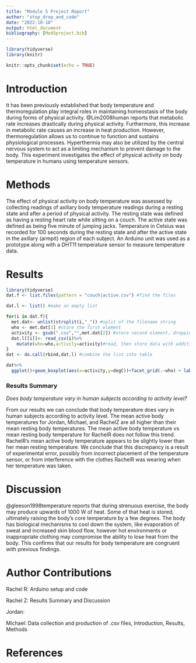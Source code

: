 ```yaml
---
title: "Module 5 Project Report"
author: "stop_drop_and_code"
date: "2022-10-10"
output: html_document
bibliography: [Mod5project.bib]
---
```

```r
library(tidyverse)
library(knitr)
```

```r
knitr::opts_chunk$set(echo = TRUE)
```

# Introduction
It has been previously established that body temperature and thermoregulation play integral roles in maintaining homeostasis of the body during forms of physical activity. @Lim2008human reports that metabolic rate increases drastically during physical activity. Furthermore, this increase in metabolic rate causes an increase in heat production. However, thermoregulation allows us to continue to function and sustains physiological processes. Hyperthermia may also be utilized by the central nervous system to act as a limiting mechanism to prevent damage to the body. This experiment investigates the effect of physical activity on body temperature in humans using temperature sensors. 

# Methods
The effect of physical activity on body temperature was assessed by collecting readings of axillary body temperature readings during a resting state and after a period of physical activity. The resting state was defined as having a resting heart rate while sitting on a couch. The active state was defined as being five minute of jumping jacks. Temperature in Celsius was recorded for 100 seconds during the resting state and after the active state in the axillary (armpit) region of each subject. An Arduino unit was used as a prototype along with a DHT11 temperature sensor to measure temperature data. 

# Results
```r
library(tidyverse)
dat.f <- list.files(pattern = "couch|active.csv") #find the files

dat.l <- list() #make an empty list

for(i in dat.f){
  met.dat<- unlist(strsplit(i,"_")) #split of the filename string
  who <- met.dat[1] #store the first element
  activity <- gsub(".csv","",met.dat[2]) #store second element, dropping CSV with gsub()
  dat.l[[i]]<- read_csv(i)%>%
    mutate(who=who,activity=activity)#read, then store data with additional columns of metada in list as position unique to i
}
dat <- do.call(rbind,dat.l) #combine the list into table
```
```r
dat%>%
  ggplot()+geom_boxplot(aes(x=activity,y=degC))+facet_grid(.~who) + labs(caption="Figure 1. Mean Axial Body Temperature Between Resting and Active States by Subject") + theme(plot.caption=element_text(hjust=0.5) )
```

### Results Summary

*Does body temperature vary in human subjects according to activity level?*

From our results we can conclude that body temperature does vary in human subjects according to activity level. The mean active body temperatures for Jordan, Michael, and RachelZ are all higher than their mean resting body temperatures. The mean active body temperature vs mean resting body temperature for RachelR does not follow this trend. RachelR's mean active body temperature appears to be slightly lower than her mean resting temperature. We conclude that this discrepancy is a result of experimental error, possibly from incorrect placement of the temperature sensor, or from interference with the clothes RachelR was wearing when her temperature was taken. 

# Discussion
@gleeson1998temperature reports that during strenuous exercise, the body may produce upwards of 1000 W of heat. Some of that heat is stored, ultimately raising the body's core temperature by a few degrees. The body has biological mechanisms to cool down the system, like evaporation of sweat and increased skin blood flow, however hot environments or inappropriate clothing may compromise the ability to lose heat from the body. This confirms that our results for body temperature are congruent with previous findings. 

# Author Contributions

Rachel R: Arduino setup and code

Rachel Z: Results Summary and Discussion

Jordan:

Michael: Data collection and production of .csv files, Introduction, Results, Methods

# References
